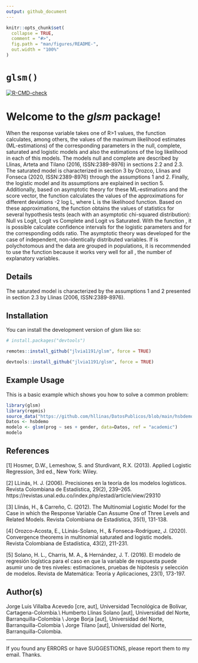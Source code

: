 ```yaml
---
output: github_document
---
```


<!-- README.md is generated from README.Rmd. Please edit that file -->

```r
knitr::opts_chunk$set(
  collapse = TRUE,
  comment = "#>",
  fig.path = "man/figures/README-",
  out.width = "100%"
)
```

# `glsm()`

<!-- badges: start -->
[![R-CMD-check](https://github.com/jlvia1191/glsm/actions/workflows/R-CMD-check.yaml/badge.svg)](https://github.com/jlvia1191/glsm/actions/workflows/R-CMD-check.yaml)
<!-- badges: end -->


Welcome to the *glsm* package!
=============================

When the response variable \code{Y} takes one of R>1 values, the function \code{glsm()} calculates, among others, the values of the maximum likelihood estimates (ML-estimations) of the  corresponding parameters  in the null, complete, saturated and logistic models and also the estimations of the log likelihood in each of this models. The models null and complete are described by Llinas, Arteta and Tilano (2016, ISSN:2389-8976) in sections 2.2 and 2.3. The saturated model is characterized in section 3 by Orozco, Llinas and Fonseca (2020, ISSN:2389-8976) through the assumptions 1 and 2. Finally,  the logistic model and its assumptions are explained in section 5. Additionally, based on asymptotic theory for these ML-estimations and the score vector, the function \code{lsm()} calculates the values of the approximations for different deviations -2 log L, where L is the likelihood function. Based on these approximations, the function obtains the values of statistics for several hypothesis tests (each with an asymptotic chi-squared distribution): Null vs Logit, Logit vs Complete and Logit vs Saturated. With the function \code{glsm()}, it is possible calculate confidence intervals for the logistic parameters and for the corresponding odds ratio. The asymptotic theory was developed for the case of independent, non-identically distributed variables.  If \code{Y} is polychotomous and the data are grouped in \code{J} populations, it is recommended to use the function \code{lsm()} because it works very well for all \code{K}, the number of explanatory variables.

## Details


The saturated model is characterized by the assumptions 1 and 2 presented in section 2.3 by Llinas (2006, ISSN:2389-8976).


## Installation

You can install the development version of glsm like so:

``` r
# install.packages("devtools")

remotes::install_github("jlvia1191/glsm", force = TRUE)

devtools::install_github("jlvia1191/glsm", force = TRUE)


```

## Example Usage

This is a basic example which shows you how to solve a common problem:

```r
library(glsm)
library(repmis)
source_data("https://github.com/hllinas/DatosPublicos/blob/main/hsbdemo.Rdata?raw=false")
Datos <- hsbdemo
modelo <- glsm(prog ~ ses + gender, data=Datos, ref = "academic")
modelo
```


References
----------

[1] Hosmer, D.W., Lemeshow, S. and Sturdivant, R.X. (2013). Applied Logistic Regression, 3rd ed., New York: Wiley.

[2] LLinás, H. J. (2006). Precisiones en la teoría de los modelos logísticos. Revista Colombiana de Estadística, 29(2), 239–265. https://revistas.unal.edu.co/index.php/estad/article/view/29310

[3] Llinás, H., & Carreño, C. (2012). The Multinomial Logistic Model for the Case in which the Response Variable Can Assume One of Three Levels and Related Models. Revista Colombiana de Estadística, 35(1), 131-138.

[4] Orozco-Acosta, E., LLinás-Solano, H., & Fonseca-Rodríguez, J. (2020). Convergence theorems in multinomial saturated and logistic models. Revista Colombiana de Estadística, 43(2), 211-231.

[5] Solano, H. L., Charris, M. A., & Hernández, J. T. (2016). El modelo de regresión logística para el caso en que la variable de respuesta puede asumir uno de tres niveles: estimaciones, pruebas de hipótesis y selección de modelos. Revista de Matemática: Teoría y Aplicaciones, 23(1), 173-197.


Author(s)
---------


Jorge Luis Villalba Acevedo [cre, aut], Universidad Tecnológica de Bolívar, Cartagena-Colombia.\\ Humberto Llinas Solano [aut], Universidad del Norte, Barranquilla-Colombia \\ Jorge Borja [aut], Universidad del Norte, Barranquilla-Colombia \\ Jorge Tilano [aut], Universidad del Norte, Barranquilla-Colombia. 

----

If you found any ERRORS or have SUGGESTIONS, please report them to my email. Thanks. 









